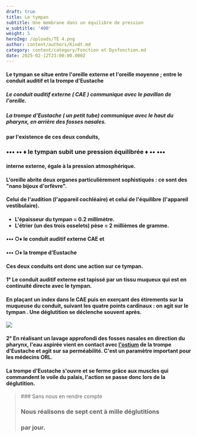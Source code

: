 ```yaml
---
draft: true
title: Le tympan
subtitle: Une membrane dans un équilibre de pression
w_subtitle: '400'
weight: 5
heroImg: /uploads/TE 4.png
author: content/authors/Kindt.md
category: content/category/Fonction et Dysfonction.md
date: 2025-02-12T23:00:00.000Z
---
```


#### Le tympan se situe entre l'oreille externe et l'oreille moyenne ; entre le conduit auditif et la trompe d'Eustache

##### Le conduit auditif externe ( CAE ) communique avec le pavillon de l'oreille.

##### La trompe d'Eustache ( un petit tube) communique avec le haut du pharynx, en arrière des fosses nasales.

#### par l'existence de ces deux conduits,

<Space height={6} />

### &#x20;      •••   •• ♦ le tympan subit une pression équilibrée   ♦ ••   •••

<Space height={6} />

#### &#x20;interne externe, égale à la pression atmosphérique.

<Space height={15} />

#### L'oreille abrite deux organes particulièrement sophistiqués : ce sont des "nano bijoux d'orfèvre".

#### Celui de l'audition (l'appareil cochléaire) et celui de l'équilibre (l'appareil vestibulaire).

####

<Space height={15} />

* **L'épaisseur du tympan = 0.2 millimètre.**
* **L'étrier (un des trois osselets) pèse =  2 millièmes de gramme.**

<Space height={15} />

####

#### •••  ○♦  le conduit auditif externe CAE et

#### •••  ○♦ la trompe d'Eustache

<Space height={15} />

#### Ces deux conduits ont donc une action sur ce tympan.

#### 1° Le conduit auditif externe est tapissé par un tissu  muqueux qui est en continuité directe avec le tympan.

#### &#x20;En plaçant un index dans le CAE puis en exerçant des étirements sur la muqueuse du conduit, suivant les quatre points cardinaux : on agit sur le tympan . Une déglutition se déclenche souvent après.

<Space height={15} />

![](</uploads/Sortie de la trompe d’Eustache 3.png>)

<Space height={15} />

#### 2° En réalisant un lavage approfondi des fosses nasales en direction du pharynx, l'eau aspirée vient en contact avec [l'ostium](https://www.bing.com/search?pglt=2467\&q=l%27ostium\&cvid=532c78c8d5c44ddea5050a57537d1032\&gs_lcrp=EgRlZGdlKgYIARBFGDkyCQgAEEUYOxj5BzIGCAEQRRg5MgYIAhAAGEAyBggDEAAYQDIGCAQQABhAMgYIBRAAGEAyBggGEAAYQDIGCAcQABhAMgYICBAAGEDSAQg2NjE2ajBqMagCCLACAQ\&FORM=ANNTA1\&PC=ASTS) de la trompe d'Eustache et agit sur sa perméabilité. C'est un paramètre important pour les médecins ORL.

#### &#x20;La trompe d'Eustache s'ouvre et se ferme grâce aux muscles qui commandent le voile du palais, l'action se passe donc lors de la déglutition.

<Space height={30} />

<BlockQuote>
  ### Sans nous en rendre compte

  ### Nous réalisons de sept cent à mille déglutitions

  ### &#x20;par jour.
</BlockQuote>

####

##
